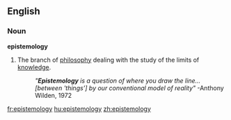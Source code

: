 ==English==

===Noun===
'''epistemology'''

# The branch of [[philosophy]] dealing with the study of the limits of [[knowledge]].
#:''"'''Epistemology''' is a question of where you draw the line...[between 'things'] by our conventional model of reality"''  -Anthony Wilden, 1972

[[fr:epistemology]]
[[hu:epistemology]]
[[zh:epistemology]]